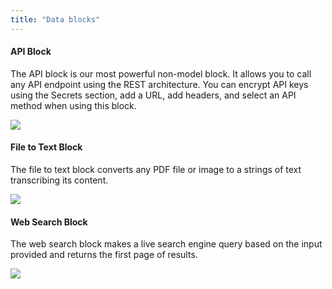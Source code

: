 ```yaml
---
title: "Data blocks"
---
```


#### API Block

The API block is our most powerful non-model block. It allows you to call any API endpoint using the REST architecture. You can encrypt API keys using the Secrets section, add a URL, add headers, and select an API method when using this block.

![](/images/edcc1e4-image.png)

#### File to Text Block

The file to text block converts any PDF file or image to a strings of text transcribing its content.

![](/images/325ca77-image.png) 

#### Web Search Block

The web search block makes a live search engine query based on the input provided and returns the first page of results.

![](/images/f2a528b-image.png)
